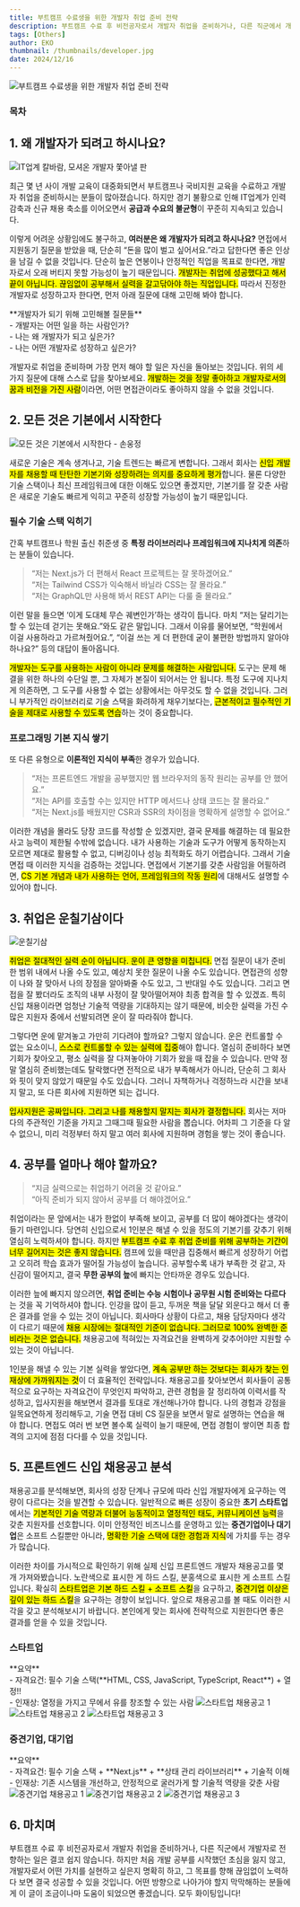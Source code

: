 ```yaml
---
title: 부트캠프 수료생을 위한 개발자 취업 준비 전략
description: 부트캠프 수료 후 비전공자로서 개발자 취업을 준비하거나, 다른 직군에서 개발자로 전향하는 일은 결코 쉽지 않습니다. 어떤 방향으로 나아가야 할지 막막해하는 분들에게 이 글이 조금이나마 도움이 되었으면 좋겠습니다.
tags: [Others]
author: EKO
thumbnail: /thumbnails/developer.jpg
date: 2024/12/16
---
```


<Image src="/thumbnails/developer.jpg" alt="부트캠프 수료생을 위한 개발자 취업 준비 전략" />

### 목차

## 1. 왜 개발자가 되려고 하시나요?

<Image
  src="/bootcamp-to-junior-developer/01.jpg"
  alt="IT업계 칼바람, 모셔온 개발자 쫓아낼 판"
  caption="출처: https://www.hankyung.com/article/2024011844181"
/>

최근 몇 년 사이 개발 교육이 대중화되면서 부트캠프나 국비지원 교육을 수료하고 개발자 취업을 준비하시는 분들이 많아졌습니다. 하지만 경기 불황으로 인해 IT업계가 인력 감축과 신규 채용 축소를 이어오면서 **공급과 수요의 불균형**이 꾸준히 지속되고 있습니다.

이렇게 어려운 상황임에도 불구하고, **여러분은 왜 개발자가 되려고 하시나요?** 면접에서 지원동기 질문을 받았을 때, 단순히 “돈을 많이 벌고 싶어서요.”라고 답한다면 좋은 인상을 남길 수 없을 것입니다. 단순히 높은 연봉이나 안정적인 직업을 목표로 한다면, 개발자로서 오래 버티지 못할 가능성이 높기 때문입니다. <mark>개발자는 취업에 성공했다고 해서 끝이 아닙니다. 끊임없이 공부해서 실력을 갈고닦아야 하는 직업입니다.</mark> 따라서 진정한 개발자로 성장하고자 한다면, 먼저 아래 질문에 대해 고민해 봐야 합니다.

<Callout emoji="💡">
  **개발자가 되기 위해 고민해볼 질문들**
  <br />- 개발자는 어떤 일을 하는 사람인가?
  <br />- 나는 왜 개발자가 되고 싶은가?
  <br />- 나는 어떤 개발자로 성장하고 싶은가?
</Callout>

개발자로 취업을 준비하며 가장 먼저 해야 할 일은 자신을 돌아보는 것입니다. 위의 세 가지 질문에 대해 스스로 답을 찾아보세요. <mark>개발하는 것을 정말 좋아하고 개발자로서의 꿈과 비전을 가진 사람</mark>이라면, 어떤 면접관이라도 좋아하지 않을 수 없을 것입니다.

## 2. 모든 것은 기본에서 시작한다

<Image
  src="/bootcamp-to-junior-developer/02.jpeg"
  alt="모든 것은 기본에서 시작한다 - 손웅정"
  caption="역시 갓웅정 선생님 말씀이 옳습니다."
  fullWidth={false}
/>

새로운 기술은 계속 생겨나고, 기술 트렌드는 빠르게 변합니다. 그래서 회사는 <mark>신입 개발자를 채용할 때 탄탄한 기본기와 성장하려는 의지를 중요하게 평가</mark>합니다. 물론 다양한 기술 스택이나 최신 프레임워크에 대한 이해도 있으면 좋겠지만, 기본기를 잘 갖춘 사람은 새로운 기술도 빠르게 익히고 꾸준히 성장할 가능성이 높기 때문입니다.

### 필수 기술 스택 익히기

간혹 부트캠프나 학원 출신 취준생 중 **특정 라이브러리나 프레임워크에 지나치게 의존**하는 분들이 있습니다.

> “저는 Next.js가 더 편해서 React 프로젝트는 잘 못하겠어요.”<br />
> “저는 Tailwind CSS가 익숙해서 바닐라 CSS는 잘 몰라요.”<br />
> “저는 GraphQL만 사용해 봐서 REST API는 다룰 줄 몰라요.”

이런 말을 들으면 ‘이게 도대체 무슨 궤변인가’하는 생각이 듭니다. 마치 “저는 달리기는 할 수 있는데 걷기는 못해요.”와도 같은 말입니다. 그래서 이유를 물어보면, “학원에서 이걸 사용하라고 가르쳐줬어요.”, “이걸 쓰는 게 더 편한데 굳이 불편한 방법까지 알아야 하나요?” 등의 대답이 돌아옵니다.

<mark>개발자는 도구를 사용하는 사람이 아니라 문제를 해결하는 사람입니다.</mark> 도구는 문제 해결을 위한
하나의 수단일 뿐, 그 자체가 본질이 되어서는 안 됩니다. 특정 도구에 지나치게 의존하면, 그 도구를 사용할
수 없는 상황에서는 아무것도 할 수 없을 것입니다. 그러니 부가적인 라이브러리로 기술 스택을 화려하게 채우기보다는,
<mark>근본적이고 필수적인 기술을 제대로 사용할 수 있도록 연습</mark>하는 것이 중요합니다.

### 프로그래밍 기본 지식 쌓기

또 다른 유형으로 **이론적인 지식이 부족**한 경우가 있습니다.

> “저는 프론트엔드 개발을 공부했지만 웹 브라우저의 동작 원리는 공부를 안 했어요.”<br />
> “저는 API를 호출할 수는 있지만 HTTP 메서드나 상태 코드는 잘 몰라요.”<br />
> “저는 Next.js를 배웠지만 CSR과 SSR의 차이점을 명확하게 설명할 수 없어요.”

이러한 개념을 몰라도 당장 코드를 작성할 순 있겠지만, 결국 문제를 해결하는 데 필요한 사고 능력이 제한될 수밖에 없습니다. 내가 사용하는 기술과 도구가 어떻게 동작하는지 모르면 제대로 활용할 수 없고, 디버깅이나 성능 최적화도 하기 어렵습니다. 그래서 기술면접 때 이러한 지식을 검증하는 것입니다. 면접에서 기본기를 갖춘 사람임을 어필하려면, <mark>CS 기본 개념과 내가 사용하는 언어, 프레임워크의 작동 원리</mark>에 대해서도 설명할 수 있어야 합니다.

<Ads />

## 3. 취업은 운칠기삼이다

<Image
  src="/bootcamp-to-junior-developer/03.jpg"
  alt="운칠기삼"
  caption="운이 70%이고 재주나 노력이 30%다."
  fullWidth={false}
/>

<mark>취업은 절대적인 실력 순이 아닙니다. 운이 큰 영향을 미칩니다.</mark> 면접 질문이 내가 준비한 범위
내에서 나올 수도 있고, 예상치 못한 질문이 나올 수도 있습니다. 면접관의 성향이 나와 잘 맞아서 나의 장점을
알아봐줄 수도 있고, 그 반대일 수도 있습니다. 그리고 면접을 잘 봤더라도 조직의 내부 사정이 잘 맞아떨어져야
최종 합격을 할 수 있겠죠. 특히 신입 채용이라면 엄청난 기술적 역량을 기대하지는 않기 때문에, 비슷한 실력을
가진 수많은 지원자 중에서 선발되려면 운이 잘 따라줘야 합니다.

그렇다면 운에 맡겨놓고 가만히 기다려야 할까요? 그렇지 않습니다. 운은 컨트롤할 수 없는 요소이니, <mark>스스로 컨트롤할 수 있는 실력에 집중</mark>해야 합니다. 열심히 준비하다 보면 기회가 찾아오고, 평소 실력을 잘 다져놓아야 기회가 왔을 때 잡을 수 있습니다. 만약 정말 열심히 준비했는데도 탈락했다면 전적으로 내가 부족해서가 아니라, 단순히 그 회사와 핏이 맞지 않았기 때문일 수도 있습니다. 그러니 자책하거나 걱정하느라 시간을 보내지 말고, 또 다른 회사에 지원하면 되는 겁니다.

<mark>입사지원은 공짜입니다. 그리고 나를 채용할지 말지는 회사가 결정합니다.</mark> 회사는 저마다의 주관적인
기준을 가지고 그때그때 필요한 사람을 뽑습니다. 어차피 그 기준을 다 알 수 없으니, 미리 걱정부터 하지 말고
여러 회사에 지원하며 경험을 쌓는 것이 좋습니다.

## 4. 공부를 얼마나 해야 할까요?

> “지금 실력으로는 취업하기 어려울 것 같아요.”<br />
> “아직 준비가 되지 않아서 공부를 더 해야겠어요.”

취업이라는 문 앞에서는 내가 한없이 부족해 보이고, 공부를 더 많이 해야겠다는 생각이 들기 마련입니다. 당연히 신입으로서 1인분은 해낼 수 있을 정도의 기본기를 갖추기 위해 열심히 노력하셔야 합니다. 하지만 <mark>부트캠프 수료 후 취업 준비를 위해 공부하는 기간이 너무 길어지는 것은 좋지 않습니다.</mark> 캠프에 있을 때만큼 집중해서 빠르게 성장하기 어렵고 오히려 학습 효과가 떨어질 가능성이 높습니다. 공부할수록 내가 부족한 것 같고, 자신감이 떨어지고, 결국 **무한 공부의 늪**에 빠지는 안타까운 경우도 있습니다.

이러한 늪에 빠지지 않으려면, **취업 준비는 수능 시험이나 공무원 시험 준비와는 다르다**는 것을 꼭 기억하셔야 합니다. 인강을 많이 듣고, 두꺼운 책을 달달 외운다고 해서 더 좋은 결과를 얻을 수 있는 것이 아닙니다. 회사마다 상황이 다르고, 채용 담당자마다 생각이 다르기 때문에 <mark>채용 시장에는 절대적인 기준이 없습니다. 그러므로 100% 완벽한 준비라는 것은 없습니다.</mark> 채용공고에 적혀있는 자격요건을 완벽하게 갖추어야만 지원할 수 있는 것이 아닙니다.

1인분을 해낼 수 있는 기본 실력을 쌓았다면, <mark>계속 공부만 하는 것보다는 회사가 찾는 인재상에 가까워지는 것</mark>이 더 효율적인 전략입니다. 채용공고를 찾아보면서 회사들이 공통적으로 요구하는 자격요건이 무엇인지 파악하고, 관련 경험을 잘 정리하여 이력서를 작성하고, 입사지원을 해보면서 결과를 토대로 개선해나가야 합니다. 나의 경험과 강점을 일목요연하게 정리해두고, 기술 면접 대비 CS 질문을 보면서 말로 설명하는 연습을 해야 합니다. 면접도 여러 번 보면 볼수록 실력이 늘기 때문에, 면접 경험이 쌓이면 최종 합격의 고지에 점점 다다를 수 있을 것입니다.

<Ads />

## 5. 프론트엔드 신입 채용공고 분석

채용공고를 분석해보면, 회사의 성장 단계나 규모에 따라 신입 개발자에게 요구하는 역량이 다르다는 것을 발견할 수 있습니다. 일반적으로 빠른 성장이 중요한 **초기 스타트업**에서는 <mark>기본적인 기술 역량과 더불어 능동적이고 열정적인 태도, 커뮤니케이션 능력</mark>을 갖춘 지원자를 선호합니다. 이미 안정적인 비즈니스를 운영하고 있는 **중견기업이나 대기업**은 소프트 스킬뿐만 아니라, <mark>명확한 기술 스택에 대한 경험과 지식</mark>에 가치를 두는 경우가 많습니다.

이러한 차이를 가시적으로 확인하기 위해 실제 신입 프론트엔드 개발자 채용공고를 몇 개 가져와봤습니다. 노란색으로 표시한 게 하드 스킬, 분홍색으로 표시한 게 소프트 스킬입니다. 확실히 <mark>스타트업은 기본 하드 스킬 + 소프트 스킬</mark>을 요구하고, <mark>중견기업 이상은 깊이 있는 하드 스킬</mark>을 요구하는 경향이 보입니다. 앞으로 채용공고를 볼 때도 이러한 시각을 갖고 분석해보시기 바랍니다. 본인에게 맞는 회사에 전략적으로 지원한다면 좋은 결과를 얻을 수 있을 것입니다.

### 스타트업

<Callout emoji="🚀">
  **요약**
  <br />- 자격요건: 필수 기술 스택(**HTML, CSS, JavaScript, TypeScript, React**) + 열정!!
  <br />- 인재상: 열정을 가지고 무에서 유를 창조할 수 있는 사람
</Callout>

<Image src="/bootcamp-to-junior-developer/04.png" alt="스타트업 채용공고 1" />
<Image src="/bootcamp-to-junior-developer/05.png" alt="스타트업 채용공고 2" />
<Image src="/bootcamp-to-junior-developer/06.png" alt="스타트업 채용공고 3" />

### 중견기업, 대기업

<Callout emoji="🚀">
  **요약**
  <br />- 자격요건: 필수 기술 스택 + **Next.js** + **상태 관리 라이브러리** + 기술적 이해
  <br />- 인재상: 기존 시스템을 개선하고, 안정적으로 굴러가게 할 기술적 역량을 갖춘 사람
</Callout>

<Image src="/bootcamp-to-junior-developer/07.png" alt="중견기업 채용공고 1" />
<Image src="/bootcamp-to-junior-developer/08.png" alt="중견기업 채용공고 2" />
<Image src="/bootcamp-to-junior-developer/09.png" alt="중견기업 채용공고 3" />

## 6. 마치며

부트캠프 수료 후 비전공자로서 개발자 취업을 준비하거나, 다른 직군에서 개발자로 전향하는 일은 결코 쉽지 않습니다. 하지만 처음 개발 공부를 시작했던 초심을 잃지 않고, 개발자로서 어떤 가치를 실현하고 싶은지 명확히 하고, 그 목표를 향해 끊임없이 노력하다 보면 결국 성공할 수 있을 것입니다. 어떤 방향으로 나아가야 할지 막막해하는 분들에게 이 글이 조금이나마 도움이 되었으면 좋겠습니다. 모두 화이팅입니다!

